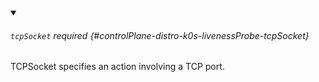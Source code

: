 


<details className="config-field" data-expandable="true" open>
<summary>

###### `tcpSocket` <span className="config-field-required" data-required="false">required</span> <span className="config-field-type"></span> <span className="config-field-default"></span> <span className="config-field-enum"></span> {#controlPlane-distro-k0s-livenessProbe-tcpSocket}

TCPSocket specifies an action involving a TCP port.

</summary>

<PartialTcpsocketreference />


</details>
